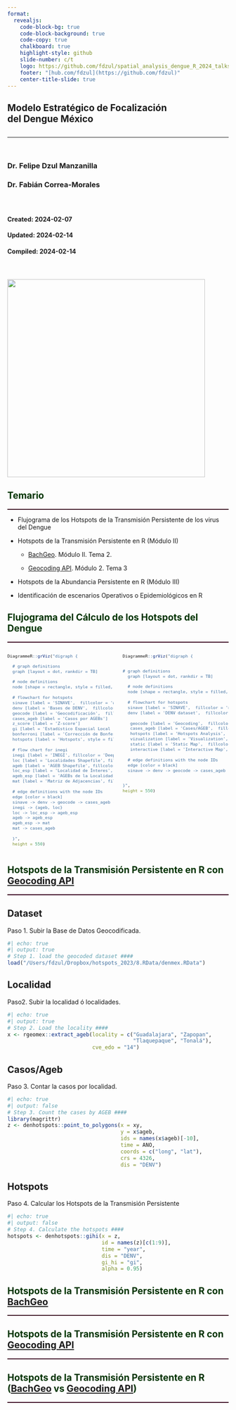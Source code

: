 ```yaml
---
format: 
  revealjs:
    code-block-bg: true
    code-block-background: true
    code-copy: true
    chalkboard: true
    highlight-style: github
    slide-number: c/t
    logo: https://github.com/fdzul/spatial_analysis_dengue_R_2024_talks/blob/main/talks/pkg_installation/logo_cenaprece.jpeg?raw=true
    footer: "[hub.com/fdzul](https://github.com/fdzul)"
    center-title-slide: true
---
```


<h2>Modelo Estratégico de Focalización
<br>del Dengue México
</h2>

<h2>

</h2>

<hr>

<br>


<h3>Dr. Felipe Dzul Manzanilla</h3>

<h3>Dr. Fabián Correa-Morales</h3>

<h3>

</h3>
<br>
<h4> Created: 2024-02-07 </h4>

<h4> Updated: 2024-02-14</h4>

<h4> Compiled: 2024-02-14</h4>

<br>

<h4>


![](https://github.com/fdzul/spatial_analysis_dengue_R_2024_talks/blob/main/talks/pkg_installation/logo_curso_2024.png?raw=true){.absolute top="170" left="650" width="450"}

## [Temario]{style="color:#003300;"}
<hr style="height:2px;border-width:0;color:#330019;background-color:#330019">

- Flujograma de los Hotspots de  la Transmisión Persistente de los virus del Dengue
- Hotspots de la Transmisión Persistente en R (Módulo II)
  
  - [BachGeo](https://es.batchgeo.com/?gad_source=1&gclid=Cj0KCQiA5rGuBhCnARIsAN11vgQInSOvNL4uiOWnX_NGJ3zbrrwZwqj71oiXioCJGvkDJag9J_Loo5caAglvEALw_wcB). Módulo II. Tema 2.
  
  - [Geocoding API](https://developers.google.com/maps/documentation/geocoding/overview). Módulo 2. Tema 3 

- Hotspots de la Abundancia Persistente en R (Módulo III)

- Identificación de escenarios Operativos o Epidemiológicos en R


## [Flujograma del Cálculo de los Hotspots del Dengue]{style="color:#003300;" .r-fit-text}
<hr style="height:2px;border-width:0;color:#330019;background-color:#330019">

:::: {.columns}
::: {.column style="width: 50%; font-size: 80%"}
```r
DiagrammeR::grViz("digraph {

  # graph definitions
  graph [layout = dot, rankdir = TB]
  
  # node definitions
  node [shape = rectangle, style = filled, color = grey] 
  
  # flowchart for hotspots
  sinave [label = 'SINAVE',  fillcolor = '#0F9D58', color = 'white', fontcolor = 'white']
  denv [label = 'Bases de DENV',  fillcolor = '#0F9D58', color = 'white', fontcolor = 'white']
  geocode [label = 'Geocodificación',  fillcolor = '#0F9D58', color = 'white', fontcolor = 'white']
  cases_ageb [label = 'Casos por AGEBs']
  z_score [label = 'Z-score']
  gi [label = 'Estadístico Espacial Local (Gi*)']
  bonferroni [label = 'Corrección de Bonferroni']
  hotspots [label = 'Hotspots', style = filled, color = orange]
  
  # flow chart for inegi
  inegi [label = 'INEGI', fillcolor = 'DeepSkyBlue', color = 'white', fontcolor = 'black']
  loc [label = 'Localidades Shapefile', fillcolor = 'DeepSkyBlue', color = 'white', fontcolor = 'black']
  ageb [label = 'AGEB Shapefile', fillcolor = 'DeepSkyBlue', color = 'white', fontcolor = 'black']
  loc_esp [label = 'Localidad de Ínteres', fillcolor = 'DeepSkyBlue', color = 'white', fontcolor = 'black']
  ageb_esp [label = 'AGEBs de la Localidad de Ínteres', fillcolor = 'DeepSkyBlue', color = 'white', fontcolor = 'black']
  mat [label = 'Matriz de Adjacencias', fillcolor = 'DeepSkyBlue', color = 'white', fontcolor = 'black']
  
  # edge definitions with the node IDs
  edge [color = black]
  sinave -> denv -> geocode -> cases_ageb -> z_score -> gi -> bonferroni -> hotspots 
  inegi -> {ageb, loc}
  loc -> loc_esp -> ageb_esp
  ageb -> ageb_esp
  ageb_esp -> mat
  mat -> cases_ageb 
 
  }", 
  height = 550)

```
:::
::: {.column style="width: 50%; font-size: 80%"}
```r
DiagrammeR::grViz("digraph {


# graph definitions
  graph [layout = dot, rankdir = TB]
  
  # node definitions
  node [shape = rectangle, style = filled, color = grey] 
  
  # flowchart for hotspots
  sinave [label = 'SINAVE',  fillcolor = '#0F9D58', color = 'white', fontcolor = 'white']
  denv [label = 'DENV dataset',  fillcolor = '#0F9D58', color = 'white', fontcolor = 'white']
  
   geocode [label = 'Geocoding',  fillcolor =  'orange', color = 'white', fontcolor = 'black']
   cases_ageb [label = 'Cases/AGEB',  fillcolor =  'orange', color = 'white', fontcolor = 'black']
   hotspots [label = 'Hotspots Analysis',  fillcolor =  'orange', color = 'white', fontcolor = 'black']
   vizualization [label = 'Visualization',  fillcolor =  'orange', color = 'white', fontcolor = 'black']
   static [label = 'Static Map',  fillcolor =  'DodgerBlue', color = 'white', fontcolor = 'white']
   interactive [label = 'Interactive Map',  fillcolor =  'DodgerBlue', color = 'white', fontcolor = 'white']
  
  # edge definitions with the node IDs
  edge [color = black]
  sinave -> denv -> geocode -> cases_ageb -> hotspots -> vizualization -> {static interactive}
  

}",
height = 550)
```
:::
::::



## [Hotspots de la Transmisión Persistente en R con [Geocoding API](https://developers.google.com/maps/documentation/geocoding/overview) ]{style="color:#003300;" .r-fit-text }
<hr style="height:2px;border-width:0;color:#330019;background-color:#330019">

::: {.panel-tabset}
## Dataset
Paso 1. Subir la Base de Datos Geocodificada.
```r
#| echo: true
#| output: true
# Step 1. load the geocoded dataset ####
load("/Users/fdzul/Dropbox/hotspots_2023/8.RData/denmex.RData")
```

## Localidad
Paso2. Subir la localidad ó localidades.
```r
#| echo: true
#| output: true
# Step 2. Load the locality ####
x <- rgeomex::extract_ageb(locality = c("Guadalajara", "Zapopan", 
                                        "Tlaquepaque", "Tonalá"), 
                           cve_edo = "14")
```

## Casos/Ageb
Paso 3. Contar la casos por localidad.
```r
#| echo: true
#| output: false
# Step 3. Count the cases by AGEB ####
library(magrittr)
z <- denhotspots::point_to_polygons(x = xy,
                                    y = x$ageb,
                                    ids = names(x$ageb)[-10],
                                    time = ANO,
                                    coords = c("long", "lat"),
                                    crs = 4326,
                                    dis = "DENV") 
```

## Hotspots

Paso 4. Calcular los Hotspots de la Transmisión Persistente
```r
#| echo: true
#| output: false
# Step 4. Calculate the hotspots ####
hotspots <- denhotspots::gihi(x = z,
                              id = names(z)[c(1:9)], 
                              time = "year",
                              dis = "DENV",
                              gi_hi = "gi",
                              alpha = 0.95)
```
:::


## [Hotspots de la Transmisión Persistente en R con [BachGeo](https://es.batchgeo.com/?gad_source=1&gclid=Cj0KCQiA5rGuBhCnARIsAN11vgQInSOvNL4uiOWnX_NGJ3zbrrwZwqj71oiXioCJGvkDJag9J_Loo5caAglvEALw_wcB)]{style="color:#003300;" .r-fit-text }
<hr style="height:2px;border-width:0;color:#330019;background-color:#330019">





## [Hotspots de la Transmisión Persistente en R con [Geocoding API](https://developers.google.com/maps/documentation/geocoding/overview) ]{style="color:#003300;" .r-fit-text }
<hr style="height:2px;border-width:0;color:#330019;background-color:#330019">


## [Hotspots de la Transmisión Persistente en R ([BachGeo](https://es.batchgeo.com/?gad_source=1&gclid=Cj0KCQiA5rGuBhCnARIsAN11vgQInSOvNL4uiOWnX_NGJ3zbrrwZwqj71oiXioCJGvkDJag9J_Loo5caAglvEALw_wcB) vs [Geocoding API](https://developers.google.com/maps/documentation/geocoding/overview))]{style="color:#003300;" .r-fit-text}
<hr style="height:2px;border-width:0;color:#330019;background-color:#330019">



